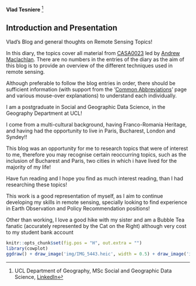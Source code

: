 **Vlad Tesniere** [^index-1]

[^index-1]: UCL Department of Geography, MSc Social and Geographic Data Science, [LinkedIn](https://www.linkedin.com/in/vladimir-tesniere/)

## Introduction and Presentation {.unnumbered}

Vlad's Blog and general thoughts on Remote Sensing Topics!

In this diary, the topics cover all material from [CASA0023](https://andrewmaclachlan.github.io/CASA0023/) led by [Andrew Maclachlan](https://www.ucl.ac.uk/bartlett/casa/people/dr-andrew-maclachlan). There are no numbers in the entries of the diary as the aim of this blog is to provide an overview of the different techniques used in remote sensing.

Although preferable to follow the blog entries in order, there should be sufficient information (with support from the '[Common Abbreviations](https://vtesniere.github.io/CASA0023_book/abbreviations.html)' page and various mouse-over explanations) to understand each individually.

I am a postgraduate in Social and Geographic Data Science, in the Geography Department at UCL!

I come from a multi-cultural background, having Franco-Romania Heritage, and having had the opportunity to live in Paris, Bucharest, London and Syndey!!

This blog was an opportunity for me to research topics that were of interest to me, therefore you may recognise certain reoccurring topics, such as the inclusion of Bucharest and Paris, two cities in which i have lived for the majority of my life!

Have fun reading and I hope you find as much interest reading, than I had researching these topics!

This work is a good representation of myself, as I aim to continue developing my skills in remote sensing, specially looking to find experience in Earth Observation and Policy Recommendation positions!

Other than working, I love a good hike with my sister and am a Bubble Tea fanatic (accurately represented by the Cat on the Right) although very cost to my student bank account

```r
knitr::opts_chunk$set(fig.pos = "H", out.extra = "")
library(cowplot)
ggdraw() + draw_image('img/IMG_5443.heic', width = 0.5) + draw_image('img/IMG_5187.heic', width = 0.5, x = 0.5)
```
